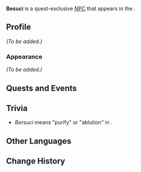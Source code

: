 {{Meta
<!-- Remove this template after adding the missing info -->
|missing_NPC_profile  = yes
<!--
|missing_NPC_idle     = yes
|missing_NPC_dialogue = yes
-->
}}
{{Character Infobox
|type             = Quest NPC
|image            = NPC Besuci.png
|realname         = <!-- Optional, if different from in-game name -->
|deceased         = <!-- Past (for deceased prior to events of the game) or free response -->
|region           = Natlan<!-- Character's home/main nation -->
|location         = Natlan<!-- Nation where you can find the character in the game -->
|affiliation      = Masters of the Night-Wind
|title            = Priestess

|ancestry         = <!-- Clan/family -->
|father           = 
|mother           = 
|spouse           = 
|sibling          = 
|child            = 
|relative         = 

|voiceEN          = 
|voiceCN          = 
|voiceJP          = 
|voiceKR          = 
}}
'''Besuci''' is a quest-exclusive [[NPC]] that appears in the {{Quest|Please, great shaman!}}.
<!--
==Location==
{{subst:#tag:gallery|
NPC Location {{subst:#titleparts:{{subst:PAGENAME}}}}.png{{subst:!}}{{subst:#titleparts:{{subst:PAGENAME}}}}'s location
NPC Location {{subst:#titleparts:{{subst:PAGENAME}}}} Context.png{{subst:!}}Additional context
}}
-->
==Profile==
<!--Detailed story/lore information goes here.-->
''(To be added.)''

===Appearance===
<!--Keep appearance section short and concise. Limit to 2 paragraphs with 3-4 sentences each.-->
''(To be added.)''

==Quests and Events==
{{Quests and Events}}
<!--
==Idle Quotes==
{{Dialogue Start}}
:{{DIcon|Idle}} {{Tx}}
::{{A|VO {{subst:#titleparts:{{subst:PAGENAME}}}} 01.ogg}} "{{Tx}}"
{{Dialogue End}}

==Dialogue==
{{Dialogue Start}}
:'''{{subst:#titleparts:{{subst:PAGENAME}}}}:''' 
:{{DIcon}}
{{Dialogue End}}

==Event Dialogue==
===Event Name===
{{Dialogue Start}}
:'''{{subst:#titleparts:{{subst:PAGENAME}}}}:'''
{{Dialogue End}}
-->
==Trivia==
* ''Bersuci'' means "purify" or "ablution" in {{w|Indonesian language|Indonesian}}.
==Other Languages==
{{Other Languages|default_hidden=1
|en       = Besuci
|zhs      = 贝苏琪
|zhs_rm   = Bèisūqí
|zht      = 貝蘇琪
|zht_rm   = Bèisūqí
|ja       = ベスーチ
|ja_rm    = Besuuchi
|ko       = 베스치
|es       = Besuci
|fr       = Besuci
|ru       = Бесучи
|th       = Besuci
|vi       = Besuci
|de       = Besuci
|id       = Besuci
|pt       = Besuci
|tr       = Besuci
|it       = Besuci
}}

==Change History==
{{Change History|5.3}}
<!--
==References==
{{Reflist}}
-->